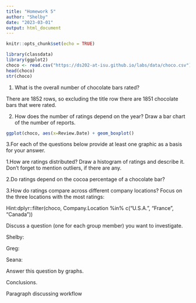 ---
title: "Homework 5"
author: "Shelby"
date: "2023-03-01"
output: html_document
---

```{r setup, include=FALSE}
knitr::opts_chunk$set(echo = TRUE)
```

```{r}
library(classdata)
library(ggplot2)
choco <- read.csv("https://ds202-at-isu.github.io/labs/data/choco.csv")
head(choco)
str(choco)
```


1. What is the overall number of chocolate bars rated?

There are 1852 rows, so excluding the title row there are 1851 chocolate bars that were rated. 


2. How does the number of ratings depend on the year? Draw a bar chart of the number of reports.

```{r}
ggplot(choco, aes(x=Review.Date) + geom_boxplot() 
```


3.For each of the questions below provide at least one graphic as a basis for your answer.

  1.How are ratings distributed? Draw a histogram of ratings and describe it. Don’t forget to mention outliers, if there are any.
  
  2.Do ratings depend on the cocoa percentage of a chocolate bar?
  
  3.How do ratings compare across different company locations? Focus on the three locations with the most ratings:
  
Hint:dplyr::filter(choco, Company.Location %in% c("U.S.A.", "France", "Canada"))

Discuss a question (one for each group member) you want to investigate.

Shelby:

Greg:

Seana:

Answer this question by graphs.

Conclusions.

Paragraph discussing workflow
